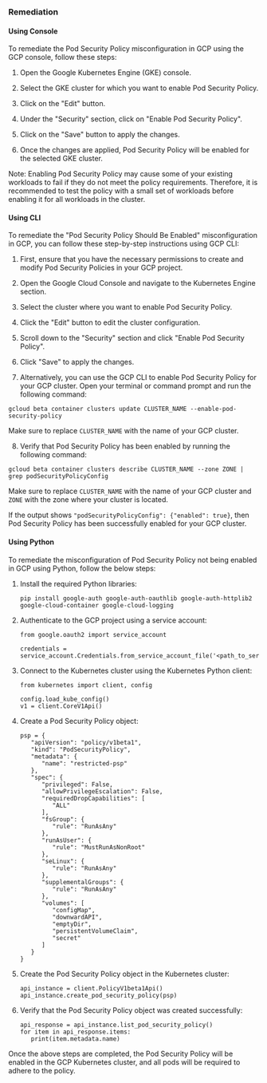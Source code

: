 ### Remediation

#### Using Console

To remediate the Pod Security Policy misconfiguration in GCP using the GCP console, follow these steps:

1. Open the Google Kubernetes Engine (GKE) console.

2. Select the GKE cluster for which you want to enable Pod Security Policy.

3. Click on the "Edit" button.

4. Under the "Security" section, click on "Enable Pod Security Policy".

5. Click on the "Save" button to apply the changes.

6. Once the changes are applied, Pod Security Policy will be enabled for the selected GKE cluster.

Note: Enabling Pod Security Policy may cause some of your existing workloads to fail if they do not meet the policy requirements. Therefore, it is recommended to test the policy with a small set of workloads before enabling it for all workloads in the cluster.

#### Using CLI

To remediate the "Pod Security Policy Should Be Enabled" misconfiguration in GCP, you can follow these step-by-step instructions using GCP CLI:

1. First, ensure that you have the necessary permissions to create and modify Pod Security Policies in your GCP project.

2. Open the Google Cloud Console and navigate to the Kubernetes Engine section.

3. Select the cluster where you want to enable Pod Security Policy.

4. Click the "Edit" button to edit the cluster configuration.

5. Scroll down to the "Security" section and click "Enable Pod Security Policy".

6. Click "Save" to apply the changes.

7. Alternatively, you can use the GCP CLI to enable Pod Security Policy for your GCP cluster. Open your terminal or command prompt and run the following command:

```
gcloud beta container clusters update CLUSTER_NAME --enable-pod-security-policy
```

Make sure to replace `CLUSTER_NAME` with the name of your GCP cluster.

8. Verify that Pod Security Policy has been enabled by running the following command:

```
gcloud beta container clusters describe CLUSTER_NAME --zone ZONE | grep podSecurityPolicyConfig
```

Make sure to replace `CLUSTER_NAME` with the name of your GCP cluster and `ZONE` with the zone where your cluster is located.

If the output shows `"podSecurityPolicyConfig": {"enabled": true}`, then Pod Security Policy has been successfully enabled for your GCP cluster.

#### Using Python

To remediate the misconfiguration of Pod Security Policy not being enabled in GCP using Python, follow the below steps:

1. Install the required Python libraries: 

   ```
   pip install google-auth google-auth-oauthlib google-auth-httplib2 google-cloud-container google-cloud-logging
   ```

2. Authenticate to the GCP project using a service account:

   ```
   from google.oauth2 import service_account

   credentials = service_account.Credentials.from_service_account_file('<path_to_service_account_file>')
   ```

3. Connect to the Kubernetes cluster using the Kubernetes Python client:

   ```
   from kubernetes import client, config

   config.load_kube_config()
   v1 = client.CoreV1Api()
   ```

4. Create a Pod Security Policy object:

   ```
   psp = {
      "apiVersion": "policy/v1beta1",
      "kind": "PodSecurityPolicy",
      "metadata": {
         "name": "restricted-psp"
      },
      "spec": {
         "privileged": False,
         "allowPrivilegeEscalation": False,
         "requiredDropCapabilities": [
            "ALL"
         ],
         "fsGroup": {
            "rule": "RunAsAny"
         },
         "runAsUser": {
            "rule": "MustRunAsNonRoot"
         },
         "seLinux": {
            "rule": "RunAsAny"
         },
         "supplementalGroups": {
            "rule": "RunAsAny"
         },
         "volumes": [
            "configMap",
            "downwardAPI",
            "emptyDir",
            "persistentVolumeClaim",
            "secret"
         ]
      }
   }
   ```

5. Create the Pod Security Policy object in the Kubernetes cluster:

   ```
   api_instance = client.PolicyV1beta1Api()
   api_instance.create_pod_security_policy(psp)
   ```

6. Verify that the Pod Security Policy object was created successfully:

   ```
   api_response = api_instance.list_pod_security_policy()
   for item in api_response.items:
      print(item.metadata.name)
   ```

Once the above steps are completed, the Pod Security Policy will be enabled in the GCP Kubernetes cluster, and all pods will be required to adhere to the policy.

